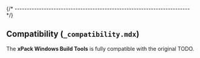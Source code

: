 
{/* ------------------------------------------------------------------------ */}

## Compatibility (`_compatibility.mdx`)

The **xPack Windows Build Tools** is fully compatible with the original TODO.
